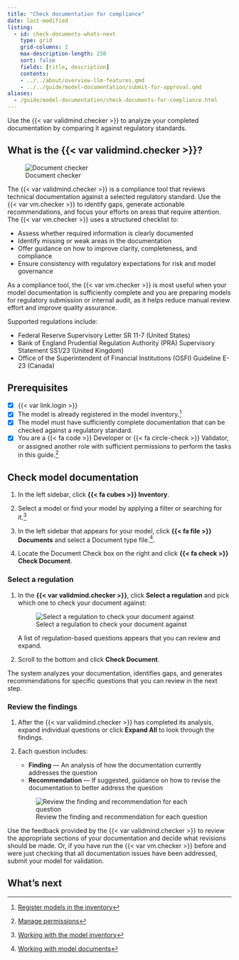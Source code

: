 ```yaml
---
title: "Check documentation for compliance"
date: last-modified
listing:
  - id: check-documents-whats-next
    type: grid
    grid-columns: 2
    max-description-length: 250
    sort: false
    fields: [title, description]
    contents: 
    - ../../about/overview-llm-features.qmd
    - ../../guide/model-documentation/submit-for-approval.qmd
aliases: 
  - /guide/model-documentation/check-documents-for-compliance.html
---
```


Use the {{< var validmind.checker >}} to analyze your completed documentation by comparing it against regulatory standards. 

## What is the {{< var validmind.checker >}}?


:::: {.flex .flex-wrap .justify-around}

::: {.w-25-ns .pt3 .pr4}
![Document checker](/about/overview-llm-features-check-document.png){fig-alt="A screenshot showing the LLM feature for checking documentation that can be accessed with the Check Document button" .screenshot}

:::

::: {.w-75-ns}
The {{< var validmind.checker >}} is a compliance tool that reviews technical documentation against a selected regulatory standard. Use the {{< var vm.checker >}} to identify gaps, generate actionable recommendations, and focus your efforts on areas that require attention. The {{< var vm.checker >}} uses a structured checklist to:

- Assess whether required information is clearly documented
- Identify missing or weak areas in the documentation
- Offer guidance on how to improve clarity, completeness, and compliance
- Ensure consistency with regulatory expectations for risk and model governance
:::

::::

As a compliance tool, the {{< var vm.checker >}} is most useful when your model documentation is sufficiently complete and you are preparing models for regulatory submission or internal audit, as it helps reduce manual review effort and improve quality assurance. 

Supported regulations include:

- Federal Reserve Supervisory Letter SR 11-7 (United States)
- Bank of England Prudential Regulation Authority (PRA) Supervisory Statement SS1/23 (United Kingdom)
- Office of the Superintendent of Financial Institutions (OSFI) Guideline E-23 (Canada)

::: {.attn}

## Prerequisites

- [x] {{< var link.login >}}
- [x] The model is already registered in the model inventory.[^1]
- [x] The model must have sufficiently complete documentation that can be checked against a regulatory standard.
- [x] You are a [{{< fa code >}} Developer]{.bubble} or [{{< fa circle-check >}} Validator]{.bubble}, or assigned another role with sufficient permissions to perform the tasks in this guide.[^2]
:::

## Check model documentation

1. In the left sidebar, click **{{< fa cubes >}} Inventory**.

2. Select a model or find your model by applying a filter or searching for it.[^3]

3. In the left sidebar that appears for your model, click **{{< fa file >}} Documents** and select a Document type file.[^4].

4. Locate the Document Check box on the right and click **{{< fa check >}} Check Document**.

### Select a regulation

1. In the **{{< var validmind.checker >}}**, click **Select a regulation** and pick which one to check your document against:

   ![Select a regulation to check your document against](/guide/model-documentation/check-documents-for-compliance-select-regulation.png){fig-alt="A screenshot showing the Select a regulation dropdown in the checker" .screenshot}

   A list of regulation-based questions appears that you can review and expand.
   
2. Scroll to the bottom and click **Check Document**.

The system analyzes your documentation, identifies gaps, and generates recommendations for specific questions that you can review in the next step.

### Review the findings

1. After the {{< var validmind.checker >}} has completed its analysis, expand individual questions or click **Expand All** to look through the findings.

2. Each question includes:

     - **Finding** — An analysis of how the documentation currently addresses the question
     - **Recommendation** — If suggested, guidance on how to revise the documentation to better address the question

   ![Review the finding and recommendation for each question](/guide/model-documentation/check-documents-for-compliance-review.png){fig-alt="A screenshot showing the findings and recommendation made by the checker" .screenshot}

Use the feedback provided by the {{< var validmind.checker >}} to review the appropriate sections of your documentation and decide what revisions should be made. Or, if you have run the {{< var vm.checker >}} before and were just checking that all documentation issues have been addressed, submit your model for validation.

## What's next

::: {#check-documents-whats-next}
:::
<!-- FOOTNOTES -->

[^1]: [Register models in the inventory](/guide/model-inventory/register-models-in-inventory.qmd)

[^2]: [Manage permissions](/guide/configuration/manage-permissions.qmd)

[^3]: [Working with the model inventory](/guide/model-inventory/working-with-model-inventory.qmd#search-filter-and-sort-models)

[^4]: [Working with model documents](/guide/templates/working-with-model-documents.qmd)
